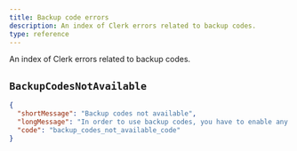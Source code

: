 ```yaml
---
title: Backup code errors
description: An index of Clerk errors related to backup codes.
type: reference
---
```


An index of Clerk errors related to backup codes.

## `BackupCodesNotAvailable`

```json
{
  "shortMessage": "Backup codes not available",
  "longMessage": "In order to use backup codes, you have to enable any other Multi-factor method",
  "code": "backup_codes_not_available_code"
}
```
